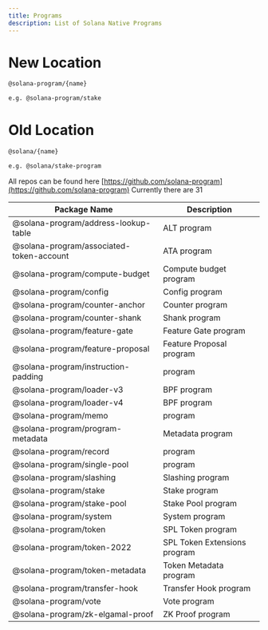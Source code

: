 ---
title: Programs
description: List of Solana Native Programs
---

# New Location

```bash
@solana-program/{name}

e.g. @solana-program/stake
```
# Old Location
```bash
@solana/{name}

e.g. @solana/stake-program
```
All repos can be found here [https://github.com/solana-program](https://github.com/solana-program)
Currently there are 31

| Package Name | Description |
|-------------|-------------|
| @solana-program/address-lookup-table |  ALT program  |
| @solana-program/associated-token-account | ATA program  |
| @solana-program/compute-budget | Compute budget program  |
| @solana-program/config | Config program  |
| @solana-program/counter-anchor | Counter program  |
| @solana-program/counter-shank | Shank program  |
| @solana-program/feature-gate | Feature Gate program  |
| @solana-program/feature-proposal | Feature Proposal program  |
| @solana-program/instruction-padding |  program |
| @solana-program/loader-v3 | BPF program  |
| @solana-program/loader-v4 | BPF program  |
| @solana-program/memo |  program  |
| @solana-program/program-metadata | Metadata program  |
| @solana-program/record |  program  |
| @solana-program/single-pool |  program  |
| @solana-program/slashing | Slashing program  |
| @solana-program/stake | Stake program  |
| @solana-program/stake-pool | Stake Pool program  |
| @solana-program/system | System program  |
| @solana-program/token | SPL Token program  |
| @solana-program/token-2022 | SPL Token Extensions program  |
| @solana-program/token-metadata | Token Metadata program  |
| @solana-program/transfer-hook | Transfer Hook program  |
| @solana-program/vote | Vote program  |
| @solana-program/zk-elgamal-proof | ZK Proof program  |
